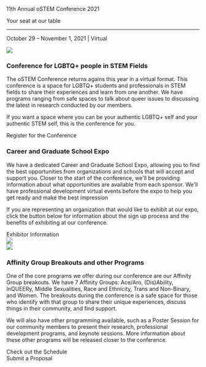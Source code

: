 
<SiteLayout>

<div className="border-b-4 border-mulberry border-solid pb-4">
    <p className="flex text-center text-5xl font-display font-black text-mulberry">11th Annual oSTEM Conference 2021</p>
    <p className="flex justify-center text-3xl font-display italic">Your seat at our table</p>
    <hr/>
    <p className="flex justify-center text-3xl font-display">
    October 29 &ndash; November 1, 2021 | Virtual
    </p>
</div>



<div class="grid grid-cols-5 gap-y-2 mt-9">
    <div class="rounded-l col-span-2 tint tint-dark"><img class="object-cover w-full h-full rounded-l" src="/images/oSTEM.2019.0049_Update.png"/></div>
    <div class="rounded-r col-span-3 bg-tint-spruce-light p-4">
        <h3>Conference for LGBTQ+ people in STEM Fields</h3>
        <p>
            The oSTEM Conference returns agains this year in a virtual format.
            This conference is a space for LGBTQ+ students and professionals in STEM fields to share their experiences and learn from one another.
            We have programs ranging from safe spaces to talk about queer issues to discussing the latest in research conducted by our members.
        </p>
        <p>
            If you want a space where you can be your authentic LGBTQ+ self and your authentic STEM self, this is the conference for you.
        </p>
        <div class="text-center my-4">
            <CTAButton onClick="#">Register for the Conference</CTAButton>
        </div>
    </div>
    <div class="rounded-l col-span-3 bg-tint-apricot p-4">
        <h3>Career and Graduate School Expo</h3>
        <p>
            We have a dedicated Career and Graduate School Expo, allowing you to find the best opportunities from organizations and schools that will accept and support you.
            Closer to the start of the conference, we'll be providing information about what opportunities are available from each sponsor.
            We'll have professional development virtual events before the expo to help you get ready and make the best impression
        </p>
        <p>
            If you are representing an organization that would like to exhibit at our expo, click the button below for information about the sign up process and the benefits of exhibiting at our conference.
        </p>
        <div class="text-center my-4">
            <CTAButton onClick="#">Exhibitor Information</CTAButton>
        </div>
    </div>
    <div class="rounded-r col-span-2 tint tint-light"><img class="object-cover w-full h-full rounded-r" src="/images/oSTEM.2019.0111.jpg"/></div>
    <div class="rounded-l col-span-2 tint tint-dark"><img class="object-cover w-full h-full rounded-l" src="/images/oSTEM.2019.0077.jpg"/></div>
    <div class="rounded-r col-span-3 bg-tint-spruce-light p-4">
        <h3>Affinity Group Breakouts and other Programs</h3>
        <p>
            One of the core programs we offer during our conference are our Affinity Group breakouts.
            We have 7 Affinity Groups: Ace/Aro, (Dis)Ability, InQUEERy, Middle Sexualities, Race and Ethnicity, Trans and Non-Binary, and Women.
            The breakouts during the conference is a safe space for those who identify with that group to share their unique experiences, discuss things in their community, and find support.
        </p>
        <p>
            We will also have other programming available, such as a Poster Session for our community members to present their research, professional development programs, and keynote sessions.
            More information about these other programs will be released closer to the conference.
        </p>
        <div class="text-center my-4">
            <CTAButton onClick="#">Check out the Schedule</CTAButton>
        </div>
    </div>
    
</div>

<div className="text-2xl flex justify-center p-8">
  <CTAButton onClick="/2021/rfp">Submit a Proposal</CTAButton>
</div>

<div class="bg-gradient-to-r from-spruce to-apricot via-mulberry">
    <ConferenceCountdown />
</div>

</SiteLayout>
